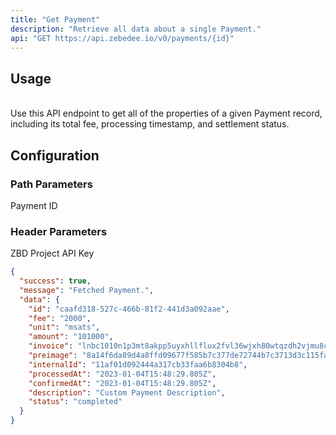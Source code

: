 ```yaml
---
title: "Get Payment"
description: "Retrieve all data about a single Payment."
api: "GET https://api.zebedee.io/v0/payments/{id}"
---
```


## Usage
\
Use this API endpoint to get all of the properties of a given Payment record, including its total fee, processing timestamp, and settlement status.

## Configuration

### Path Parameters

<ParamField required path="id" type="string">
  Payment ID
</ParamField>

### Header Parameters

<ParamField required header="apikey" type="string">
  ZBD Project API Key
</ParamField>

<CodeGroup />

<ResponseExample>

```json Response
{
  "success": true,
  "message": "Fetched Payment.",
  "data": {
    "id": "caafd318-527c-466b-81f2-441d3a092aae",
    "fee": "2000",
    "unit": "msats",
    "amount": "101000",
    "invoice": "lnbc1010n1p3mt8akpp5uyxhllflux2fvl36wjxh80wtqzdh2vjmu8cdyzuap578az80v74qdqcd3hzucmpwd5zqurp09kk2mn5cqzpgxqzjhsp550s770zy4puj76wqnua0hmym883gr07dhuast5ygcm44grl6z7ns9qyyssqgf7sumdmxwzgkq2m0h9lcv530sqs0m4t4shlu98djrrckrtulcmr8rear70dyftdm67jvgncxgz4jmd6ksx87jvnj88e39un48ssk4gp8vs4u5",
    "preimage": "8a14f6da89d4a8ffd09677f585b7c377de72744b7c3713d3c115fa71ca4fc290",
    "internalId": "11af01d092444a317cb33faa6b8304b8",
    "processedAt": "2023-01-04T15:48:29.805Z",
    "confirmedAt": "2023-01-04T15:48:29.805Z",
    "description": "Custom Payment Description",
    "status": "completed"
  }
}
```

</ResponseExample>
